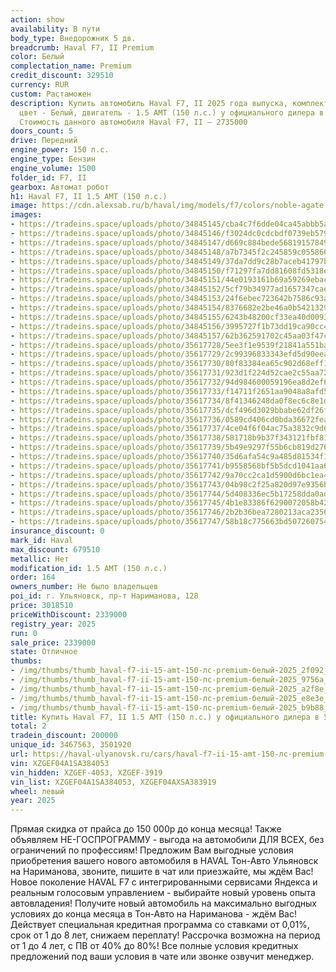 ```yaml
---
action: show
availability: В пути
body_type: Внедорожник 5 дв.
breadcrumb: Haval F7, II Premium
color: Белый
complectation_name: Premium
credit_discount: 329510
currency: RUR
custom: Растаможен
description: Купить автомобиль Haval F7, II 2025 года выпуска, комплектация Premium,
  цвет - Белый, двигатель - 1.5 AMT (150 л.с.) у официального дилера в г. Ульяновск.
  Стоимость данного автомобиля Haval F7, II – 2735000
doors_count: 5
drive: Передний
engine_power: 150 л.с.
engine_type: Бензин
engine_volume: 1500
folder_id: F7, II
gearbox: Автомат робот
h1: Haval F7, II 1.5 AMT (150 л.с.)
image: https://cdn.alexsab.ru/b/haval/img/models/f7/colors/noble-agate.webp
images:
- https://tradeins.space/uploads/photo/34845145/cba4c7f6dde04ca45abbb5ad42e2f092.JPG
- https://tradeins.space/uploads/photo/34845146/f3024dc0cdcbdf0739eb57929e99756a.JPG
- https://tradeins.space/uploads/photo/34845147/d669c884bede568191578493454a2f8e.JPG
- https://tradeins.space/uploads/photo/34845148/a7b7345f2c245859c05586083a7e8e3e.JPG
- https://tradeins.space/uploads/photo/34845149/37da7dd9c28b7aceb41797b1f6bb9b88.JPG
- https://tradeins.space/uploads/photo/34845150/f71297fa7dd81608fd5318e3d9b4e1d2.JPG
- https://tradeins.space/uploads/photo/34845151/44e0193161b69a59269ebac29434a2f8.JPG
- https://tradeins.space/uploads/photo/34845152/5cf79b34977ad1657347cae71f7e9012.JPG
- https://tradeins.space/uploads/photo/34845153/24f6ebec723642b7586c93a859ffc892.JPG
- https://tradeins.space/uploads/photo/34845154/8376682e2be46a0b5421329e0de06fdc.JPG
- https://tradeins.space/uploads/photo/34845155/6243b48200cf33ea40d00937d251e9ab.JPG
- https://tradeins.space/uploads/photo/34845156/3995727f1b73dd19ca90cc4bc726a342.JPG
- https://tradeins.space/uploads/photo/34845157/62b362591702c45aa03f47cca7ea74e1.JPG
- https://tradeins.space/uploads/photo/35617728/5ee3f1e9539f21841a551ba10be820b4.JPG
- https://tradeins.space/uploads/photo/35617729/2c99396833343efd5d90eeaf4326bf46.JPG
- https://tradeins.space/uploads/photo/35617730/80f83384ea65c902d68eff1119faedf2.JPG
- https://tradeins.space/uploads/photo/35617731/923d1f224d52cae2c55aa728b40ede91.JPG
- https://tradeins.space/uploads/photo/35617732/94d984600059196ea8d2ef67f0e0a60c.JPG
- https://tradeins.space/uploads/photo/35617733/f14711f2651aa9048a8afd520011c1ea.JPG
- https://tradeins.space/uploads/photo/35617734/8f41346248da0f8ec6c8e1d25fdfb318.JPG
- https://tradeins.space/uploads/photo/35617735/dcf496d3029bbabe62df26fb9254afc4.JPG
- https://tradeins.space/uploads/photo/35617736/0589cd406cd0bda36672feaaf5dac15e.JPG
- https://tradeins.space/uploads/photo/35617737/4ce04f6f04ac75a3832c9d6fc30ba13c.JPG
- https://tradeins.space/uploads/photo/35617738/581718b9b37f343121fbf8142aff2798.JPG
- https://tradeins.space/uploads/photo/35617739/5b49e9297f55b6cb819d276cfb52aa32.JPG
- https://tradeins.space/uploads/photo/35617740/35d6afa54c9a485d81534f1598310982.JPG
- https://tradeins.space/uploads/photo/35617741/b9558568bf5b5dcd1041aa69d36d6316.JPG
- https://tradeins.space/uploads/photo/35617742/9a70cc2ca1d5900d6bc1ea408290bf04.JPG
- https://tradeins.space/uploads/photo/35617743/04b98c2f25a820d97e9356b824db92da.JPG
- https://tradeins.space/uploads/photo/35617744/5d408336ec5b17258dda0adc0267a7b0.JPG
- https://tradeins.space/uploads/photo/35617745/4b1e83386f6290072058b42bd83e8ab9.JPG
- https://tradeins.space/uploads/photo/35617746/2b2b36bea7280213aca23562956291c8.JPG
- https://tradeins.space/uploads/photo/35617747/58b18c775663bd50726075402b5a2c21.JPG
insurance_discount: 0
mark_id: Haval
max_discount: 679510
metallic: Нет
modification_id: 1.5 AMT (150 л.с.)
order: 164
owners_number: Не было владельцев
poi_id: г. Ульяновск, пр-т Нариманова, 128
price: 3018510
priceWithDiscount: 2339000
registry_year: 2025
run: 0
sale_price: 2339000
state: Отличное
thumbs:
- /img/thumbs/thumb_haval-f7-ii-15-amt-150-лс-premium-белый-2025_2f092_0.webp
- /img/thumbs/thumb_haval-f7-ii-15-amt-150-лс-premium-белый-2025_9756a_1.webp
- /img/thumbs/thumb_haval-f7-ii-15-amt-150-лс-premium-белый-2025_a2f8e_2.webp
- /img/thumbs/thumb_haval-f7-ii-15-amt-150-лс-premium-белый-2025_e8e3e_3.webp
- /img/thumbs/thumb_haval-f7-ii-15-amt-150-лс-premium-белый-2025_b9b88_4.webp
title: Купить Haval F7, II 1.5 AMT (150 л.с.) у официального дилера в Ульяновске
total: 2
tradein_discount: 200000
unique_id: 3467563, 3501920
url: https://haval-ulyanovsk.ru/cars/haval-f7-ii-15-amt-150-лс-premium-белый-2025/
vin: XZGEF04A1SA384053
vin_hidden: XZGEF-4053, XZGEF-3919
vin_list: XZGEF04A1SA384053, XZGEF04AXSA383919
wheel: левый
year: 2025
---
```

Прямая скидка от прайса до 150 000р до конца месяца! Также объявляем НЕ-ГОСПРОГРАММУ - выгода на автомобили ДЛЯ ВСЕХ, без ограничений по профессиям! Предложим Вам выгодные условия приобретения вашего нового автомобиля в HAVAL Тон-Авто Ульяновск на Нариманова, звоните, пишите в чат или приезжайте, мы ждём Вас! Новое поколение HAVAL F7 с интегрированными сервисами Яндекса и реальным голосовым управлением - выбирайте новый уровень опыта автовладения! Получите новый автомобиль на максимально выгодных условиях до конца месяца в Тон-Авто на Нариманова - ждём Вас! Действует специальная кредитная программа со ставками от 0,01%, срок от 1 до 8 лет, снижаем переплату! Рассрочка возможна на период от 1 до 4 лет, с ПВ от 40% до 80%! Все полные условия кредитных предложений под ваши условия в чате или звонке озвучит менеджер.

